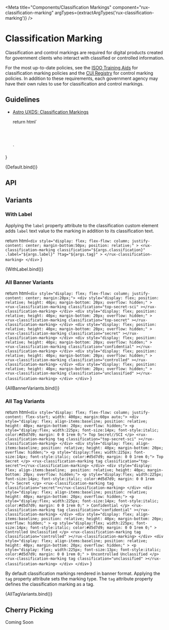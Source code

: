 
<Meta
    title="Components/Classification Markings"
    component="rux-classification-marking"
    argTypes={extractArgTypes('rux-classification-marking')}
/>

# Classification Marking

Classification and control markings are required for digital products created for government clients who interact with classified or controlled information.

For the most up-to-date policies, see the [ISOO Training Aids](https://www.archives.gov/isoo/training/training-aids) for classification marking policies and the [CUI Registry](https://www.archives.gov/cui) for control marking policies. In addition to these requirements, each government agency may have their own rules to use for classification and control markings.

## Guidelines

- [Astro UXDS: Classification Markings](https://astrouxds.com/components/classification-markings/)

  return html`
    <div
        style="display: flex; flex-flow: column; justify-content: center; margin-bottom:50px; position: relative;"
    >
        <rux-classification-marking
          classification="${args.classification}"
          .label="${args.label}"
          ?tag="${args.tag}"
        >
        </rux-classification-marking>
      </div>
  `
}

<Canvas>
    <Story name="Default">
      {Default.bind()}
    </Story>
</Canvas>

## API

<ArgsTable of="rux-classification-marking"/>

## Variants

### With Label

Applying the `label` property attribute to the classification custom element adds `label` text value to the marking in addition to its classification text.

  return html`
      <div
        style="display: flex; flex-flow: column; justify-content: center; margin-bottom:50px; position: relative;"
      >
        <rux-classification-marking
          classification="${args.classification}"
          .label="${args.label}"
          ?tag="${args.tag}"
        >
        </rux-classification-marking>
      </div>
  `
}

<Canvas>
    <Story name="With Label">
        {WithLabel.bind()}
    </Story>
</Canvas>

### All Banner Variants

  return html`
    <div style="display: flex; flex-flow: column; justify-content: center; margin:20px;">
        <div
            style="display: flex; position: relative; height: 40px; margin-bottom: 20px; overflow: hidden;"
        >
            <rux-classification-marking
                classification="top-secret-sci"
            ></rux-classification-marking>
        </div>
        <div
            style="display: flex; position: relative; height: 40px; margin-bottom: 20px; overflow: hidden;"
        >
            <rux-classification-marking
                classification="top-secret"
            ></rux-classification-marking>
        </div>
        <div
            style="display: flex; position: relative; height: 40px; margin-bottom: 20px; overflow: hidden;"
        >
            <rux-classification-marking
                classification="secret"
            ></rux-classification-marking>
        </div>
        <div
            style="display: flex; position: relative; height: 40px; margin-bottom: 20px; overflow: hidden;"
        >
            <rux-classification-marking
                classification="confidential"
            ></rux-classification-marking>
        </div>
        <div
            style="display: flex; position: relative; height: 40px; margin-bottom: 20px; overflow: hidden;"
        >
            <rux-classification-marking
                classification="controlled"
            ></rux-classification-marking>
        </div>
        <div
            style="display: flex; position: relative; height: 40px; margin-bottom: 20px; overflow: hidden;"
        >
            <rux-classification-marking
                classification="unclassified"
            ></rux-classification-marking>
        </div>
    </div>
  `
}

<Canvas>
    <Story name="All Banner Variants">
      {AllBannerVariants.bind()}
    </Story>
</Canvas>

### All Tag Variants

  return html`
      <div style="display: flex; flex-flow: column; justify-content: flex-start; width: 400px; margin:60px auto;">
          <div style="display: flex; align-items:baseline; position: relative; height: 40px; margin-bottom: 20px; overflow: hidden;">
              <p style="display:flex; width:225px; font-size:14px; font-style:italic; color:#d5d7d9; margin: 0 0 1rem 0;">
                  Top Secret//SCI
              </p>
              <rux-classification-marking
                  tag
                  classification="top-secret-sci"
              ></rux-classification-marking>
          </div>
          <div style="display: flex; align-items:baseline; position: relative; height: 40px; margin-bottom: 20px; overflow: hidden;">
              <p style="display:flex; width:225px; font-size:14px; font-style:italic; color:#d5d7d9; margin: 0 0 1rem 0;">
                  Top Secret
              </p>
              <rux-classification-marking tag classification="top-secret"></rux-classification-marking>
          </div>
          <div style="display: flex; align-items:baseline;  position: relative; height: 40px; margin-bottom: 20px; overflow: hidden;">
              <p style="display:flex; width:225px; font-size:14px; font-style:italic; color:#d5d7d9; margin: 0 0 1rem 0;">
                  Secret
              </p>
              <rux-classification-marking tag classification="secret"></rux-classification-marking>
          </div>
          <div style="display: flex; align-items:baseline; position: relative; height: 40px; margin-bottom: 20px; overflow: hidden;">
              <p
                  style="display:flex; width:225px; font-size:14px; font-style:italic; color:#d5d7d9; margin: 0 0 1rem 0;"
              >
                  Confidential
              </p>
              <rux-classification-marking
                  tag
                  classification="confidential"
              ></rux-classification-marking>
          </div>
          <div
              style="display: flex; align-items:baseline; position: relative; height: 40px; margin-bottom: 20px; overflow: hidden;"
          >
              <p
                  style="display:flex; width:225px; font-size:14px; font-style:italic; color:#d5d7d9; margin: 0 0 1rem 0;"
              >
                  Controlled Unclassified
              </p>
              <rux-classification-marking
                  tag
                  classification="controlled"
              ></rux-classification-marking>
          </div>
          <div
              style="display: flex; align-items:baseline; position: relative; height: 40px; margin-bottom: 20px; overflow: hidden;"
          >
              <p
                  style="display: flex; width:225px; font-size:13px; font-style:italic; color:#d5d7d9; margin: 0 0 1rem 0;"
              >
                  Uncontrolled Unclassified
              </p>
              <rux-classification-marking
                  tag
                  classification="unclassified"
              ></rux-classification-marking>
          </div>
      </div>
  `
  }


By default classification markings rendered in banner format. Applying the `tag` property attribute sets the marking type. The `tag` attribute property defines the classification marking as a tag.

<Canvas>
    <Story
        argTypes={{
            classification: { table: { disable: true } },
            label: { table: { disable: true } },
            tag: { table: { disable: true } }
        }}
        name="All Tag Variants"
      >
        {AllTagVariants.bind()}
    </Story>
</Canvas>

## Cherry Picking

Coming Soon

